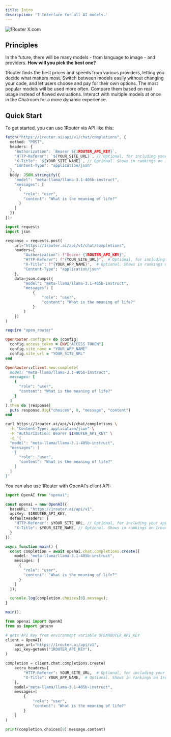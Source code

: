 ```yaml
---
title: Intro
description: '1 Interface for all AI models.'
---
```


<img
  className="block"
  src="/images/1router-qrcode.png"
  alt="1Router X.com"
/>

## Principles

In the future, there will be many models - from language to image - and providers. **How will you pick the best one?**

<CardGroup cols={2}>
  <Card
    title="Price and Performance"
    icon="dollar-sign"
    href="#"
  >
    1Router finds the best prices and speeds from various providers, letting you decide what matters most.
  </Card>
  <Card
    title="Seamless API"
    icon="code"
    href="#"
  >
    Switch between models easily without changing your code, and let users choose and pay for their own options.
  </Card>
  <Card
    title="Usage Over Evals"
    icon="chart-line"
    href="#"
  >
    The most popular models will be used more often. Compare them based on real usage instead of flawed evaluations.
  </Card>
  <Card
    title="Chatroom Feature"
    icon="comments"
    href="#"
  >
    Interact with multiple models at once in the Chatroom for a more dynamic experience.
  </Card>
</CardGroup>


## Quick Start



To get started, you can use 1Router via API like this:

<CodeGroup>

```typescript typescript
fetch("https://1router.ai/api/v1/chat/completions", {
  method: "POST",
  headers: {
    "Authorization": `Bearer ${1ROUTER_API_KEY}`,
    "HTTP-Referer": `${YOUR_SITE_URL}`, // Optional, for including your app on 1router.ai rankings.
    "X-Title": `${YOUR_SITE_NAME}`, // Optional. Shows in rankings on 1router.ai.
    "Content-Type": "application/json"
  },
  body: JSON.stringify({
    "model": "meta-llama/llama-3.1-405b-instruct",
    "messages": [
      {
        "role": "user",
        "content": "What is the meaning of life?"
      }
    ]
  })
});

```

```python python
import requests
import json

response = requests.post(
    url="https://1router.ai/api/v1/chat/completions",
    headers={
        "Authorization": f"Bearer {1ROUTER_API_KEY}",
        "HTTP-Referer": f"{YOUR_SITE_URL}",  # Optional, for including your app on 1router.ai rankings.
        "X-Title": f"{YOUR_APP_NAME}",  # Optional. Shows in rankings on 1router.ai.
        "Content-Type": "application/json"
    },
    data=json.dumps({
        "model": "meta-llama/llama-3.1-405b-instruct",
        "messages": [
            {
                "role": "user",
                "content": "What is the meaning of life?"
            }
        ]
    })
)

```

```ruby ruby
require "open_router"

OpenRouter.configure do |config|
  config.access_token = ENV["ACCESS_TOKEN"]
  config.site_name = "YOUR_APP_NAME"
  config.site_url = "YOUR_SITE_URL"
end

OpenRouter::Client.new.complete(
  model: "meta-llama/llama-3.1-405b-instruct",
  messages: [
    {
      "role": "user",
      "content": "What is the meaning of life?"
    }
  ]
).then do |response|
  puts response.dig("choices", 0, "message", "content")
end


```

```bash shell
curl https://1router.ai/api/v1/chat/completions \
  -H "Content-Type: application/json" \
  -H "Authorization: Bearer $1ROUTER_API_KEY" \
  -d '{
  "model": "meta-llama/llama-3.1-405b-instruct",
  "messages": [
    {
      "role": "user",
      "content": "What is the meaning of life?"
    }
  ]
}'


```
</CodeGroup>

You can also use 1Router with OpenAI's client API:

<CodeGroup>

```typescript typescript
import OpenAI from "openai";

const openai = new OpenAI({
  baseURL: "https://1router.ai/api/v1",
  apiKey: $1ROUTER_API_KEY,
  defaultHeaders: {
    "HTTP-Referer": $YOUR_SITE_URL, // Optional, for including your app on 1router.ai rankings.
    "X-Title": $YOUR_SITE_NAME, // Optional. Shows in rankings on 1router.ai.
  }
});

async function main() {
  const completion = await openai.chat.completions.create({
    model: "meta-llama/llama-3.1-405b-instruct",
    messages: [
      {
        "role": "user",
        "content": "What is the meaning of life?"
      }
    ]
  });

  console.log(completion.choices[0].message);
}

main();


```

```python python
from openai import OpenAI
from os import getenv

# gets API Key from environment variable OPENROUTER_API_KEY
client = OpenAI(
    base_url="https://1router.ai/api/v1",
    api_key=getenv("1ROUTER_API_KEY"),
)

completion = client.chat.completions.create(
    extra_headers={
        "HTTP-Referer": YOUR_SITE_URL,  # Optional, for including your app on 1router.ai rankings.
        "X-Title": YOUR_APP_NAME,  # Optional. Shows in rankings on 1router.ai.
    },
    model="meta-llama/llama-3.1-405b-instruct",
    messages=[
        {
            "role": "user",
            "content": "What is the meaning of life?"
        }
    ]
)

print(completion.choices[0].message.content)

```
</CodeGroup>
